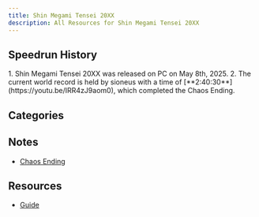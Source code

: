 ```yaml
---
title: Shin Megami Tensei 20XX
description: All Resources for Shin Megami Tensei 20XX
---
```



<DocsHero 
    content="Shin Megami Tensei: 20XX originally released for Japanese mobile phones in 2004. Developed by Atlus, it acts a prequel to 1994 title Shin Megami Tensei II, taking place decades prior. It is set in the near-future city of Tokyo Millennium, built after an event called the Great Destruction, and follows a young boy living in the Valhalla slums area of the city."
    srcUrl={cover}
    alt="Shin Megami Tensei 20XX Cover"
/>

<LinkCard title="Leaderboards" href="https://www.speedrun.com/SMT20XX" description="See all the submitted runs on Speedrun.com"/>

## Speedrun History

<Tabs>
<TabItem label="Any%">
<Steps> 
1. Shin Megami Tensei 20XX was released on PC on May 8th, 2025.
2. The current world record is held by sioneus with a time of [**2:40:30**](https://youtu.be/IRR4zJ9aom0), which completed the Chaos Ending.
</Steps>
</TabItem>
</Tabs>

## Categories
<CardGrid>
    <Card title="Any%"></Card>
</CardGrid>

## Notes
- [Chaos Ending](https://sioneus.me/notes/smt-20xx/)

## Resources
- [Guide](https://bozumemo.jp/category/sin-megaten-20xx/)